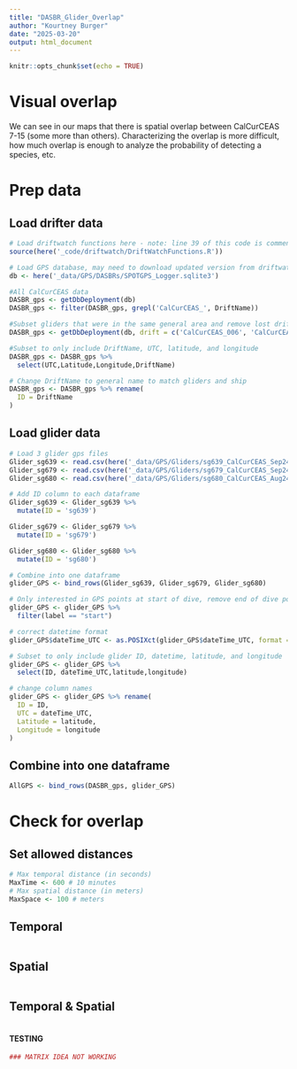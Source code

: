 ```yaml
---
title: "DASBR_Glider_Overlap"
author: "Kourtney Burger"
date: "2025-03-20"
output: html_document
---
```


```r
knitr::opts_chunk$set(echo = TRUE)
```

# Visual overlap
We can see in our maps that there is spatial overlap between CalCurCEAS 7-15 
(some more than others). Characterizing the overlap is more difficult, how much 
overlap is enough to analyze the probability of detecting a species, etc.

# Prep data
## Load drifter data
```r
# Load driftwatch functions here - note: line 39 of this code is commented out. That only works if full driftwatch directory is saved to this repo but it is not needed for this purpose
source(here('_code/driftwatch/DriftWatchFunctions.R'))

# Load GPS database, may need to download updated version from driftwatch google drive if new drifts aren't included
db <- here('_data/GPS/DASBRs/SPOTGPS_Logger.sqlite3')

#All CalCurCEAS data
DASBR_gps <- getDbDeployment(db)
DASBR_gps <- filter(DASBR_gps, grepl('CalCurCEAS_', DriftName))

#Subset gliders that were in the same general area and remove lost drifts
DASBR_gps <- getDbDeployment(db, drift = c('CalCurCEAS_006', 'CalCurCEAS_008', 'CalCurCEAS_009', 'CalCurCEAS_010', 'CalCurCEAS_011', 'CalCurCEAS_012', 'CalCurCEAS_013', 'CalCurCEAS_014', 'CalCurCEAS_015', 'CalCurCEAS_016'))

#Subset to only include DriftName, UTC, latitude, and longitude
DASBR_gps <- DASBR_gps %>% 
  select(UTC,Latitude,Longitude,DriftName)

# Change DriftName to general name to match gliders and ship
DASBR_gps <- DASBR_gps %>% rename(
  ID = DriftName
)
```


## Load glider data
```r
# Load 3 glider gps files
Glider_sg639 <- read.csv(here('_data/GPS/Gliders/sg639_CalCurCEAS_Sep24_simpleSurfaceGPS.csv'))
Glider_sg679 <- read.csv(here('_data/GPS/Gliders/sg679_CalCurCEAS_Sep24_simpleSurfaceGPS.csv'))
Glider_sg680 <- read.csv(here('_data/GPS/Gliders/sg680_CalCurCEAS_Aug24_simpleSurfaceGPS.csv'))

# Add ID column to each dataframe
Glider_sg639 <- Glider_sg639 %>% 
  mutate(ID = 'sg639')

Glider_sg679 <- Glider_sg679 %>% 
  mutate(ID = 'sg679')

Glider_sg680 <- Glider_sg680 %>% 
  mutate(ID = 'sg680')

# Combine into one dataframe
glider_GPS <- bind_rows(Glider_sg639, Glider_sg679, Glider_sg680)

# Only interested in GPS points at start of dive, remove end of dive points
glider_GPS <- glider_GPS %>% 
  filter(label == "start")

# correct datetime format
glider_GPS$dateTime_UTC <- as.POSIXct(glider_GPS$dateTime_UTC, format = "%d-%b-%Y %H:%M:%S", tz = "UTC")

# Subset to only include glider ID, datetime, latitude, and longitude
glider_GPS <- glider_GPS %>% 
  select(ID, dateTime_UTC,latitude,longitude)

# change column names
glider_GPS <- glider_GPS %>% rename(
  ID = ID,
  UTC = dateTime_UTC,
  Latitude = latitude,
  Longitude = longitude
)
```

## Combine into one dataframe
```r
AllGPS <- bind_rows(DASBR_gps, glider_GPS)
```

# Check for overlap
## Set allowed distances
```r
# Max temporal distance (in seconds)
MaxTime <- 600 # 10 minutes
# Max spatial distance (in meters)
MaxSpace <- 100 # meters
```


## Temporal
```r

```

## Spatial
```r

```

## Temporal & Spatial
```r

```



#### TESTING
```r
### MATRIX IDEA NOT WORKING 


```

